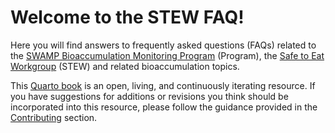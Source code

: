 # Welcome to the STEW FAQ! {.unnumbered}

Here you will find answers to frequently asked questions (FAQs) related to the [SWAMP Bioaccumulation Monitoring Program](https://www.waterboards.ca.gov/water_issues/programs/swamp/bioaccumulation_monitoring.html) (Program), the [Safe to Eat Workgroup](https://mywaterquality.ca.gov/monitoring_council/bioaccumulation_oversight_group/index.html) (STEW) and related bioaccumulation topics.

This [Quarto book](https://quarto.org/docs/books) is an open, living, and continuously iterating resource. If you have suggestions for additions or revisions you think should be incorporated into this resource, please follow the guidance provided in the [Contributing](https://cawaterboarddatacenter.github.io/stew-faq/contribute.html) section.
